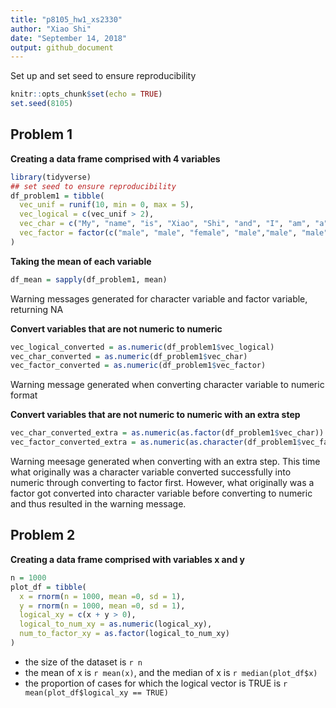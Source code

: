 ```yaml
---
title: "p8105_hw1_xs2330"
author: "Xiao Shi"
date: "September 14, 2018"
output: github_document
---
```

Set up and set seed to ensure reproducibility

```r
knitr::opts_chunk$set(echo = TRUE)
set.seed(8105)
```
## Problem 1 ##
**Creating a data frame comprised with 4 variables**
```r
library(tidyverse)
## set seed to ensure reproducibility
df_problem1 = tibble(
  vec_unif = runif(10, min = 0, max = 5),
  vec_logical = c(vec_unif > 2),
  vec_char = c("My", "name", "is", "Xiao", "Shi", "and", "I", "am", "a", "sailor"),
  vec_factor = factor(c("male", "male", "female", "male","male", "male", "male", "female","male", "male"))
)
```

**Taking the mean of each variable**
```r
df_mean = sapply(df_problem1, mean)
```
Warning messages generated for character variable and factor variable, returning NA

**Convert variables that are not numeric to numeric**
```r
vec_logical_converted = as.numeric(df_problem1$vec_logical)
vec_char_converted = as.numeric(df_problem1$vec_char)
vec_factor_converted = as.numeric(df_problem1$vec_factor)
```
Warning message generated when converting character variable to numeric format

**Convert variables that are not numeric to numeric with an extra step**
```r
vec_char_converted_extra = as.numeric(as.factor(df_problem1$vec_char))
vec_factor_converted_extra = as.numeric(as.character(df_problem1$vec_factor))
```
Warning meesage generated when converting with an extra step. This time what originally was a character variable converted successfully into numeric through converting to factor first. However, what originally was a factor got converted into character variable before converting to numeric and thus resulted in the warning message.


## Problem 2 ##
**Creating a data frame comprised with variables x and y**
```r
n = 1000
plot_df = tibble(
  x = rnorm(n = 1000, mean =0, sd = 1),
  y = rnorm(n = 1000, mean =0, sd = 1),
  logical_xy = c(x + y > 0),
  logical_to_num_xy = as.numeric(logical_xy),
  num_to_factor_xy = as.factor(logical_to_num_xy)
)
```
* the size of the dataset is `r n`
* the mean of x is `r mean(x)`, and the median of x is `r median(plot_df$x)`
* the proportion of cases for which the logical vector is TRUE is `r mean(plot_df$logical_xy == TRUE)`
